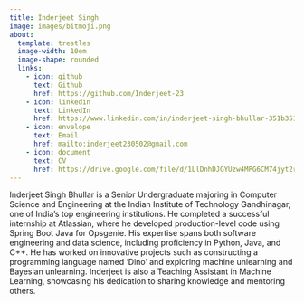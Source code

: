 ```yaml
---
title: Inderjeet Singh
image: images/bitmoji.png
about:
  template: trestles
  image-width: 10em
  image-shape: rounded
  links:
    - icon: github
      text: Github
      href: https://github.com/Inderjeet-23
    - icon: linkedin
      text: LinkedIn
      href: https://www.linkedin.com/in/inderjeet-singh-bhullar-351b35198/
    - icon: envelope
      text: Email
      href: mailto:inderjeet230502@gmail.com
    - icon: document
      text: CV
      href: https://drive.google.com/file/d/1LlDnhDJGYUzw4MPG6CM74jyt2rut2uLn/view?usp=sharing
---
```

Inderjeet Singh Bhullar is a Senior Undergraduate majoring in Computer Science and Engineering at the Indian Institute of Technology Gandhinagar, one of India's top engineering institutions. He completed a successful internship at Atlassian, where he developed production-level code using Spring Boot Java for Opsgenie. His expertise spans both software engineering and data science, including proficiency in Python, Java, and C++. He has worked on innovative projects such as constructing a programming language named ‘Dino’ and exploring machine unlearning and Bayesian unlearning. Inderjeet is also a Teaching Assistant in Machine Learning, showcasing his dedication to sharing knowledge and mentoring others.